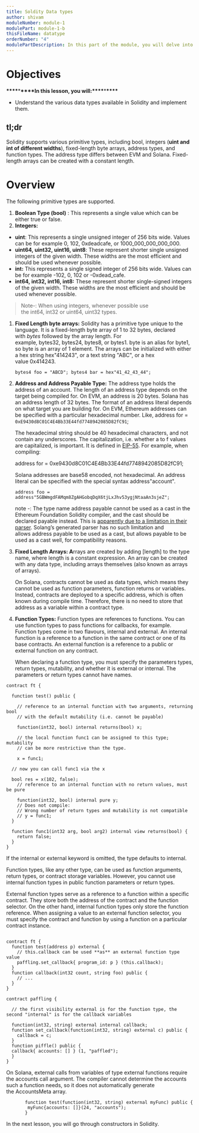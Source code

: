 ```yaml
---
title: Soldity Data types
author: shivam
moduleNumber: module-1
modulePart: module-1-b
thisFileName: datatype
orderNumber: "4"
modulePartDescription: In this part of the module, you will delve into the basics of the Solidity programming language, which is used for building Solana programs. You will take a deep dive into foundational Solidity for solana concepts.
---
```


# Objectives

****\*\*\*\*****\*****\*\*\*\*****In this lesson, you will:****\*\*\*\*****\*****\*\*\*\*****

- Understand the various data types available in Solidity and implement them.

## tl;dr

Solidity supports various primitive types, including bool, integers (**uint and int of different widths**), fixed-length byte arrays, address types, and function types. The address type differs between EVM and Solana. Fixed-length arrays can be created with a constant length.

# Overview

The following primitive types are supported.

1. **Boolean Type (bool)** : This represents a single value which can be either true or false.
2. **Integers:**

- **uint**: This represents a single unsigned integer of 256 bits wide. Values can be for example 0, 102, 0xdeadcafe, or 1000_000_000_000_000.
- **uint64, uint32, uint16, uint8**: These represent shorter single unsigned integers of the given width. These widths are the most efficient and should be used whenever possible.
- **int:** This represents a single signed integer of 256 bits wide. Values can be for example -102, 0, 102 or -0xdead_cafe.
- **int64, int32, int16, int8:** These represent shorter single-signed integers of the given width. These widths are the most efficient and should be used whenever possible.

> Note-: When using integers, whenever possible use the int64, int32 or uint64, uint32 types.

1. **Fixed Length byte arrays:** Solidity has a primitive type unique to the language. It is a fixed-length byte array of 1 to 32 bytes, declared with *bytes* followed by the array length. For example, bytes32, bytes24, bytes8, or bytes1. byte is an alias for byte1, so byte is an array of 1 element. The arrays can be initialized with either a hex string hex"414243", or a text string "ABC", or a hex value 0x414243.
   ```Solidity
   bytes4 foo = "ABCD"; bytes4 bar = hex"41_42_43_44";
   ```
2. **Address and Address Payable Type:** The address type holds the address of an account. The length of an address type depends on the target being compiled for. On EVM, an address is 20 bytes. Solana has an address length of 32 bytes. The format of an address literal depends on what target you are building for. On EVM, Ethereum addresses can be specified with a particular hexadecimal number. Like, address for = `0xE9430d8C01C4E4Bb33E44fd7748942085D82fC91`;

   The hexadecimal string should be 40 hexadecimal characters, and not contain any underscores. The capitalization, i.e. whether a to f values are capitalized, is important. It is defined in [EIP-55](https://github.com/ethereum/EIPs/blob/master/EIPS/eip-55.md). For example, when compiling:

   address for = 0xe9430d8C01C4E4Bb33E44fd7748942085D82fC91;

   Solana addresses are base58 encoded, not hexadecimal. An address literal can be specified with the special syntax address"account".

   ```Soldity
   address foo = address"5GBWmgdFAMqm8ZgAHGobqDqX6tjLxJhv53ygjNtaaAn3sjeZ";
   ```

   note -: The type name address payable cannot be used as a cast in the Ethereum Foundation Solidity compiler, and the cast should be declared payable instead. This is [apparently due to a limitation in their parser](https://github.com/ethereum/solidity/pull/4926#discussion_r216586365). Solang’s generated parser has no such limitation and allows address payable to be used as a cast, but allows payable to be used as a cast well, for compatibility reasons.

3. **Fixed Length Arrays: A**rrays are created by adding [length] to the type name, where length is a constant expression. An array can be created with any data type, including arrays themselves (also known as arrays of arrays).

   On Solana, contracts cannot be used as data types, which means they cannot be used as function parameters, function returns or variables. Instead, contracts are deployed to a specific address, which is often known during compile time. Therefore, there is no need to store that address as a variable within a contract type.

4. **Function Types:** Function types are references to functions. You can use function types to pass functions for callbacks, for example. Function types come in two flavours, internal and external. An internal function is a reference to a function in the same contract or one of its base contracts. An external function is a reference to a public or external function on any contract.

   When declaring a function type, you must specify the parameters types, return types, mutability, and whether it is external or internal. The parameters or return types cannot have names.

```Solidity
contract ft {

  function test() public {

    // reference to an internal function with two arguments, returning bool
    // with the default mutability (i.e. cannot be payable)

    function(int32, bool) internal returns(bool) x;

    // the local function func1 can be assigned to this type; mutability
    // can be more restrictive than the type.

    x = func1;

  // now you can call func1 via the x

  bool res = x(102, false);
    // reference to an internal function with no return values, must be pure

    function(int32, bool) internal pure y;
    // Does not compile:
    // Wrong number of return types and mutability is not compatible
    // y = func1;
  }

  function func1(int32 arg, bool arg2) internal view returns(bool) {
    return false;
  }
}
```

If the internal or external keyword is omitted, the type defaults to internal.

Function types, like any other type, can be used as function arguments, return types, or contract storage variables. However, you cannot use internal function types in public function parameters or return types.

External function types serve as a reference to a function within a specific contract. They store both the address of the contract and the function selector. On the other hand, internal function types only store the function reference. When assigning a value to an external function selector, you must specify the contract and function by using a function on a particular contract instance.

```Solidity

contract ft {
  function test(address p) external {
    // this.callback can be used **as** an external function type value
    paffling.set_callback{ program_id: p } (this.callback);
  }
  function callback(int32 count, string foo) public {
    // ...
  }
}

contract paffling {

  // the first visibility external is for the function type, the second "internal" is for the callback variables

  function(int32, string) external internal callback;
  function set_callback(function(int32, string) external c) public {
    callback = c;
  }
  function piffle() public {
  callback{ accounts: [] } (1, "paffled");
  }
}
```

On Solana, external calls from variables of type external functions require the accounts call argument. The compiler cannot determine the accounts such a function needs, so it does not automatically generate the AccountsMeta array.

```Solidity
       function test(function(int32, string) external myFunc) public {
        myFunc{accounts: []}(24, "accounts");
       }
```

In the next lesson, you will go through constructors in Solidity.
